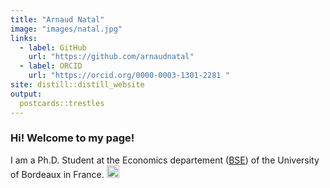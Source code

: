 ```yaml
---
title: "Arnaud Natal"
image: "images/natal.jpg"
links:
  - label: GitHub
    url: "https://github.com/arnaudnatal"
  - label: ORCID
    url: "https://orcid.org/0000-0003-1301-2281 "
site: distill::distill_website
output:
  postcards::trestles
---
```



### Hi! Welcome to my page!

I am a Ph.D. Student at the Economics departement ([BSE](https://www.bse.u-bordeaux.fr/membres/arnaud-natal/)) of the University of Bordeaux in France. <img src="https://www.transnationalgiving.eu/wp-content/uploads/2021/06/flag-round-250.png" width="20" height="20">